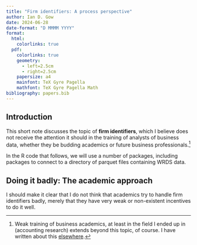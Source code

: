 ```yaml
---
title: "Firm identifiers: A process perspective"
author: Ian D. Gow
date: 2024-06-28
date-format: "D MMMM YYYY"
format:
  html:
    colorlinks: true
  pdf: 
    colorlinks: true
    geometry:
      - left=2.5cm
      - right=2.5cm
    papersize: a4
    mainfont: TeX Gyre Pagella
    mathfont: TeX Gyre Pagella Math
bibliography: papers.bib
---
```


## Introduction

This short note discusses the topic of **firm identifiers**, which I believe does not receive the attention it should in the training of analysts of business data, whether they be budding academics or future business professionals.^[Weak training of business academics, at least in the field I ended up in (accounting research) extends beyond this topic, of course. I have written about this [elsewhere](https://iangow.github.io/far_book/#incorporation-of-data-analysis-skills).]

In the R code that follows, we will use a number of packages, including packages to connect to a directory of parquet files containing WRDS data.

## Doing it badly: The academic approach

I should make it clear that I do not think that academics try to handle firm identifiers badly, merely that they have very weak or non-existent incentives to do it well.

